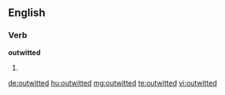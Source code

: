 ==English==

===Verb===
'''outwitted'''

# {{past of|outwit}}

[[de:outwitted]]
[[hu:outwitted]]
[[mg:outwitted]]
[[te:outwitted]]
[[vi:outwitted]]